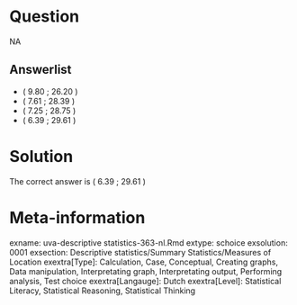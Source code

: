 Question
========

NA

Answerlist
----------
* ( 9.80 ; 26.20 )
* ( 7.61 ; 28.39 )
* ( 7.25 ; 28.75 )
* ( 6.39 ; 29.61 )

Solution
========

The correct answer is  ( 6.39 ; 29.61 )

Meta-information
================
exname: uva-descriptive statistics-363-nl.Rmd
extype: schoice
exsolution: 0001
exsection: Descriptive statistics/Summary Statistics/Measures of Location
exextra[Type]: Calculation, Case, Conceptual, Creating graphs, Data manipulation, Interpretating graph, Interpretating output, Performing analysis, Test choice
exextra[Langauge]: Dutch
exextra[Level]: Statistical Literacy, Statistical Reasoning, Statistical Thinking
